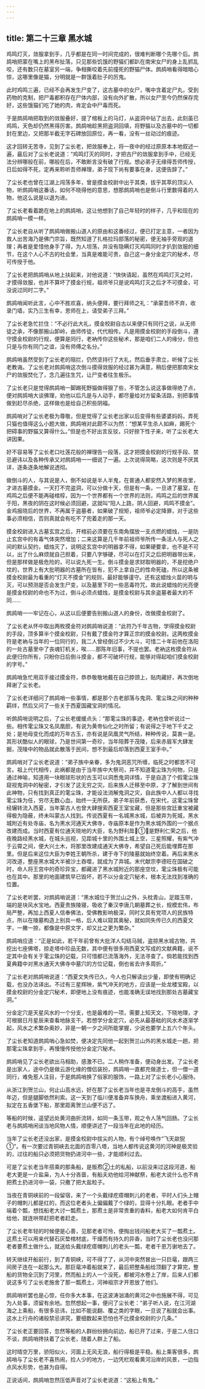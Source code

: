 ```yaml
---
---
---
```

title: 第二十三章 黑水城
---




鸡鸣灯灭，敛服拿到手，几乎都是在同一时间完成的，很难判断哪个先哪个后。鹧鸪哨把蒙在嘴上的黑布扯落，只见那些饥饿的野猫们都趴在南宋女尸的身上乱抓乱咬，还有数只在墓室另一端，争相撕咬着先前撞死的野猫尸体。鹧鸪哨看得暗暗心惊，这哪里像是猫，分明就是一群饿着肚子的厉鬼。

此时鸡鸣三遍，已经不会再发生尸变了，这古墓中的女尸，嘴中含着定尸丸，受到药物的克制，把尸毒都积存在尸体内部，没有向外扩散，所以女尸至今仍然保存完好，这些饿猫们吃了她的肉，肯定会中尸毒而死。

于是鹧鸪哨把取到的敛服叠好，提了棺板上的马灯，从盗洞中钻了出去，此刻虽已鸡鸣，天色却仍然黑得厉害。鹧鸪哨趁黑把盗洞回填，将野猫以及古墓中的一切都封在里边，又把那半截无字石碑放回原位，再一看，没有一丝动过的痕迹。

这才回转无苦寺，见到了尘长老，把敛服奉上，将一夜中的经过原原本本地叙述一遍，最后对了尘长老说道：“鸡鸣灯灭的同时，才把古尸的敛服拿到手中，已经无法分辨哪般在前，哪般在后，不敢断言没有破了行规。想必弟子无缘得吾师传授，日后如得不死，定再来聆听吾师禅理，弟子现下尚有要事在身，这便告辞了。”

了尘长老也曾在江湖上闯荡多年，曾是摸金校尉中出于其类，拔乎其萃的顶尖人物，听鹧鸪哨这番话，如何不晓得他的意思，想那鹧鸪哨也是倒斗行里数得着的人物，他这么说是以退为进。

了尘长老看着跪在地上的鹧鸪哨，这让他想到了自己年轻时的样子，几乎和现在的鹧鸪哨一模一样。

了尘长老自从听了鹧鸪哨做搬山道人的原由和这番经过，便已打定主意，一者因为救人出苦海乃是佛门宗旨，既然知道了扎格拉玛部落的秘密，便无袖手旁观的道理；再者是爱惜他身手了得，为人坦荡，并没有隐瞒灯灭鸡鸣同时才扒到敛服的细节，在这个人心不古的社会里，当真是难能可贵，自己这一身分金定穴的秘术，尽可传授于他。

了尘长老把鹧鸪哨从地上扶起来，对他说道：“快快请起，虽然在鸡鸣灯灭之时，才摸得敛服，也并不算坏了摸金行规，祖师爷只是说鸡鸣灯灭之后才不可摸金，可没说过同时二字。”

鹧鸪哨闻听此言，心中不胜欢喜，纳头便拜，要行拜师之礼：“承蒙吾师不弃，收录门墙，实乃三生有幸，恩师在上，请受弟子三拜。”

了尘长老急忙拦住：“不必行此大礼，摸金校尉自古以来便只有同行之说，从无师徒之承，不像那搬山卸岭，由师传徒，代代相传。凡是用摸金校尉的手段倒斗，遵守摸金校尉的行规，便算是同行，老衲传你这些秘术，那是咱们二人的缘分，但也只是与你有同门之谊，没有师傅之名分。”

鹧鸪哨虽然受到了尘长老的阻拦，仍然坚持行了大礼，然后垂手肃立，听候了尘长老教诲。了尘长老对鹧鸪哨这次倒斗摸得敛服的经过甚为满意，稍后便把那南宋女尸的敛服焚化了，念几遍往生咒，让尸变者往生极乐。

了尘长老只是觉得鹧鸪哨一脚踢死野猫做得狠了些，不管怎么说这事做得绝了点，便对鹧鸪哨大谈佛理，劝他以后凡是与人动手，都尽量给对方留条活路，别把事情做到赶尽杀绝，这样做也是给自己积些阴福。

鹧鸪哨对了尘长老极为尊敬，但是觉得了尘长老出家以后变得有些婆婆妈妈，弄死只猫也值得这么小题大做，鹧鸪哨对此颇不以为然：“想某平生杀人如麻，踢死个把碍事的野猫又算得什么。”但是也不好出言反驳，只好捺下性子来，听了尘长老大讲因果。

好不容易等了尘长老口吐莲花般的禅理告一段落，这才把摸金校尉的行规手段、禁忌避讳以及各种传承又对鹧鸪哨一一细说了一遍。上次说得简略，这次则是不厌其详，逐条逐条地解说透彻。

做倒斗的人，与其说是人，倒不如说是半人半鬼，在普通人都安然入梦的黑夜里，才进古墓摸金。一天打不完盗洞，可以分做十天，但是有一条，一旦进了墓室，在鸡鸣之后便不能再碰棺椁，因为一个世界都有一个世界的法则，鸡鸣之后的世界属于阳，黑夜的阴在这时候必须回避，这就叫“阳人上路，阴人回避，鸡鸣不摸金”。金鸡报晓后的世界，不再属于盗墓者，如果破了规矩，祖师爷必定降罪，对于这些事必须相信，否则真就会有吃不了兜着走的那一天。

摸金校尉进入古墓玄宫之后，开棺前必须要在东南角摆放一支点燃的蜡烛，一是防止玄宫中的有毒气体突然增加；二来这算是几千年前祖师爷所传一条活人与死人之间的默认契约，蜡烛灭了，说明这玄宫中的明器拿不得，如果硬要拿，也不是不可以，出了什么麻烦就自己担着，只要八字够硬，尽可以在灯灭之后把明器带出来，但是那样做是极危险的，可以说九死一生。倒斗摸金是求财取明器的，不是挖绝户坟的，世界上有大批明器的古墓所在皆有，犯不上拿自己的性命死磕，所以这条被摸金校尉最为看重的“灯灭不摸金”的规则，最好能够谨守。还有这蜡烛火苗的明与灭，可以预测是否会发生尸变，以及墓里下的一些恶毒符咒，故此说蜡烛的光亮便是摸金校尉的命也不为过，倒斗必须点蜡烛，是摸金校尉与其余盗墓者最大的不同……

鹧鸪哨一一牢记在心，从这以后便要告别搬山道人的身份，改做摸金校尉了。

了尘长老从怀中取出两枚摸金符对鹧鸪哨说道：“此符乃千年古物，学得摸金校尉的手段，顶多算半个摸金校尉，只有戴了摸金符才算正宗的摸金校尉。这两枚摸金符是老衲与当年的一位同行的，我二人曾经倒过不少大斗，可惜二十年前他在洛阳的一处古墓里中了丧魂钉机关，唉……那陈年旧事，不提也罢。老衲这枚摸金符从此便归你所有，只盼你日后倒斗摸金，都不可破坏行规，能够对得起咱们摸金校尉的字号。”

鹧鸪哨急忙用双手接过摸金符，恭恭敬敬地戴在自己脖颈上，贴肉藏好，再次倒地拜谢了尘长老。

了尘长老详细问了鹧鸪哨一些事情，都是那个古老部落与鬼洞、雮尘珠之间的种种羁绊，然后又问了一些关于西夏国藏宝洞的情况。

听鹧鸪哨说明之后，了尘长老缓缓点头：“那雮尘珠的事迹，老衲也曾听说过一些。相传雮尘珠又名凤凰胆，有说为黄帝仙化之时所留；有说得之于地下千丈之处；是地母变化而成的万年古玉，亦有说是凤凰灵气所结，种种传说，莫衷一是。其形状酷似人的眼球，乃是世间第一奇珍，当年陪葬于茂陵，后来赤眉军大肆发掘，茂陵中的物品就此散落于民间，想不到最后却落到西夏王室手中。”

鹧鸪哨对了尘长老说道：“弟子族中亲眷，多为鬼洞恶咒所缠，临死之时都苦不可言。祖上代代相传，此祸都是由于当年族中大祭司，并不知道雮尘珠为何物，只是通过神喻，知道用一块眼球形状的古玉可以洞悉鬼洞详情，于是自造了个假雮尘珠窥视鬼洞中的秘密，才引发了这无穷之灾。后来族人迁移至中原，才了解到世间有此神物，只有找到真正的雮尘珠，才能设法消解鬼洞之灾，自此族中人人都以寻找雮尘珠为任，穷尽无数心血，始终一无所获。弟子年前获悉，在宋代，这雮尘珠曾经辗转流入西夏，当年蒙古人也曾大肆搜索西夏王室宝藏，但是那些宫廷重宝被藏得极为隐蔽，终未叫蒙古人找到。传说西夏有一名城黑水城，后被弃为死城，黑水城附近有处寺庙，名为黑水河通天大佛寺，寺庙原本是作为黑水城外围的一个据点改建而成。当时西夏有位通天晓地的大臣，名为野利戽①，是野利仁荣之后，他夜晚路经黑水城，在城头巡视，见距城十里的外围土城上空，三星照耀，有紫气冲于云霄之间，便大兴土木，将那里改建成通天大佛寺，希望自己死后能埋葬在那里。但是后来这位大臣为李姓王朝所杀，建于寺下的陵墓就始终空着。再后来黑水河改道，整座黑水城大半被沙土吞噬，就成为了弃城。末代献宗李德旺在国破之时，命人将王宫中的奇珍异宝，都藏进了黑水城附近的那座空坟，雮尘珠极有可能也在其中。那里的地面建筑早已毁坏，若不以分金定穴秘术，根本无法找到准确的位置。

了尘长老听罢，对鹧鸪哨说道：“黑水城位于贺兰山之外，头枕青山，足踏玉带，端的是块风水宝地。西夏贵族陵寝，吸收了秦汉李唐几朝墓葬之长，规模宏伟，布局严整，再加上西夏人信奉佛法，受佛教影响极深，同时又具有党项人的民族特点，所以在陵墓构造上别具一格，后人难以窥其奥秘，就如同失传已久的西夏文字，一撇一捺，都像是中原文字，却又比之更为繁杂。”

鹧鸪哨应道：“正是如此，若干年前曾有大批洋人勾结马贼，盗掠黑水城古物，共挖出七座佛塔，掠走塔中珍品无数，其中便有很多用西夏文写成的文献典籍，说不定其中会有关于雮尘珠的记载，只可惜都已流落海外，无法寻查了。倘若能找到西夏典籍中对黑水通天大佛寺中墓穴的方位记载，倒也省去许多周折。”

了尘长老对鹧鸪哨说道：“西夏文失传已久，今人也只解读出少量，即使有明确记载，也没办法译出。不过有三星辉映，紫气冲天的地方，应该是一处龙楼宝殿，以摸金校尉的分金定穴秘术，即便地上没有痕迹，也能准确无误地找到那处古墓藏宝洞。”

分金定穴是天星风水的一个分支，也是最难的一项，需要上知天文，下晓地理，才可根据日月星辰来查看地脉支干。若想学分金定穴，必先从最基础的风水术逐渐学起，风水之术繁杂奥妙，非是一朝一夕之间所能掌握，少说也要学上五六个年头。

了尘长老知道鹧鸪哨心急如焚，便决定先同他一起到贺兰山外的黑水城走一趟，把那雮尘珠拿到手，再慢慢传授他分金定穴秘术。

鹧鸪哨见了尘长老欲出马相助，感激不已。二人稍作准备，便动身出发。了尘长老是出家人，途中仍是做云游化缘的僧侣装扮，鹧鸪哨一直都充做道士，但一僧一道同行，难免惹人注目，于是鹧鸪哨换了俗家的服饰，一路上对了尘长老小心服侍。

从浙江到贺兰山，何止山高水远，好在那了尘长老当年也是寻龙倒斗的高手，虽然年迈，但是腿脚依然利索。这一天到了临川便准备弃车换舟，乘坐渡船进入黄河，拟定在五香堡下船，那里距离贺兰山便不远了。

等船的时候，遥望远处黄河曲折流转，如同一条玉带，观之令人荡气回肠。了尘长老与鹧鸪哨闲谈当地风物人情，顺便讲述了一段当年在此地的经历。

当年了尘长老还没出家，是摸金校尉中拔尖的人物，有个绰号唤作“飞天歘猊①”。有一次要过青铜峡去北面的百零八塔，当地人都传说这黄河的河神是极灵验的，过往的船只必须把货物扔进河中一些，才能顺利过去。

可是了尘长老当年搭乘的那条船，是贩焄②土的私船，以前没来过这段河道，船老大更是一介盐枭，为人十分吝啬，有船夫劝他给河神献祭，船老大说什么也不肯把焄土扔进河中一袋，只撒了把大盐粒子。

当夜在青铜峡前的一段留宿，来了一个头戴绿疙瘩帽刺儿的老者，平时人们头上帽子的帽刺儿都是红的，而这位老者头上偏偏戴了个绿的，显得十分扎眼。老者手中端着个瓢，想找船老大讨一瓢焄土，那焄土是非常贵重的香料，船老大如何肯平白给他，就连哄带赶把老者赶走。

了尘长老年轻的时候便是心善，见那老者可怜，便掏出钱问船老大买了一瓢焄土。这焄土可以用来代替石灰垫棺材底，干燥而有持久的异香，当时了尘长老也没问那老者要焄土做什么，就送给头戴绿疙瘩帽刺儿的老头一瓢，老者千恩万谢地去了。

转天继续开船前行，到了青铜峡，可不得了了，从河中突然冒出一只巨鼋，跟两三间房子连在一起那么大。那巨鼋冲着船就来了，最后把整条船给顶翻了才算完，整船的货物全沉到了河里，然而船上的人一个没死，都被河水卷上了岸，后来人们都说这多亏了尘长老施舍了那一瓢焄土，河神祖宗才开恩放了他们。

鹧鸪哨听罢也是心惊，任你多大本事，在这波涛汹涌的黄河之中也施展不得，可见为人处事，须留有余地。忽然想起一事，便问了尘长老：“弟子听人说，在江河湖海之上乘船，有很多忌讳，比如不能说翻、覆之类的字眼，一旦说了船就会出事。这水上行舟的诸般禁忌讲究，要细数起来恐怕也不比摸金校尉的少几条。”

了尘长老正要回答，忽然等船的人群纷纷拥向前边，船已开了过来，于是二人住口不谈，鹧鸪哨搀扶着了尘长老，随着人群上了船。

这时晴空万里，骄阳似火，河面上无风无浪，船行得极是平稳。船上乘客很多，鹧鸪哨与了尘长老不喜热闹，捡人少的地方，一边凭栏观看黄河沿岸的风景，一边指点风水形势，也甚为自得。

正说话间，鹧鸪哨忽然压低声音对了尘长老说道：“这船上有鬼。”